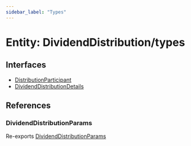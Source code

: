 ```yaml
---
sidebar_label: "Types"
---
```


# Entity: DividendDistribution/types

## Interfaces

- [DistributionParticipant](interfaces/DistributionParticipant.mdx)
- [DividendDistributionDetails](interfaces/DividendDistributionDetails.mdx)

## References

### DividendDistributionParams

Re-exports [DividendDistributionParams](../interfaces/DividendDistributionParams.mdx)
